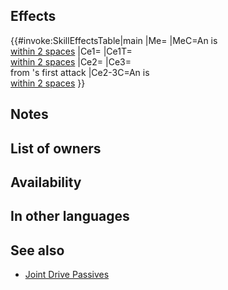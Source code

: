 {{Passive
|type=C
|name=All Together!
|exclusive=1
|canUseWeapon={{WeaponList|All}}
|canUseMove={{MoveList|All}}
|properties=random_owner
|1name=All Together!
|alt1name=All Together
|1tagid=SID_ずっとみんなと一緒
|1cost=300
|1effect=Grants Atk/Spd/Def/Res+4 to allies within 2 spaces during combat. If unit is within 2 spaces of an ally, reduces damage from area-of-effect Specials (excluding Røkkr area-of-effect Specials) by X% (X = number of allies within 2 spaces of unit × 40; max 80%), grants unit Atk/Spd/Def/Res+4 during combat, and reduces damage from foe's first attack by X% (X = number of allies within 2 spaces of unit × 20; max 40%).
|1required=-
}}
==Effects==
{{#invoke:SkillEffectsTable|main
|Me={{Eft|Damage Reduction|40 x {{Tgt|Allies}} [[within 2 spaces]]<br>from Non-Røkkr [[AoE Specials]]|percent=1|max=80%}}
|MeC=An {{Tgt|Ally}} is<br>[[within 2 spaces]]
|Ce1={{Eft|Temporary buffs|Atk/Spd/Def/Res|4}}
|Ce1T={{Tgt|Allies}}<br>[[within 2 spaces]]
|Ce2={{Eft|Temporary buffs|Atk/Spd/Def/Res|4}}
|Ce3={{Eft|Damage Reduction|20 x {{Tgt|Allies}} [[within 3 spaces]]|max=40%|percent=1}}<br>from {{Tgt|Foe}}'s first attack
|Ce2-3C=An {{Tgt|Ally}} is<br>[[within 2 spaces]]
}}
==Notes==
{{Temporary buffs}}
{{AlliesCombatEffect}}
{{DamagePercentageReduction}}
{{AoEDamageReduction}}

==List of owners==
{{Skill Hero List}}
==Availability==
{{PassiveFocusList}}
{{PassiveDistributionList}}
{{PassiveCombatManualList}}
==In other languages==
{{OtherLanguages
|english=All Together!
|japanese=ずっとみんなと一緒
|german=Alle zusammen!
|spanishEU=Todos a una
|spanishLA=¡Todos juntos!
|french=Tous pour un
|italian=Tutti insieme
|chineseTW=和大家永遠在一起
|portuguese=Todos juntos!
}}
==See also==
{{See also skills|cond=(Description LIKE '%grants Atk/Spd/Def/Res+_ to allies within _ spaces%during combat%' OR Description LIKE '%educes damage from area-of-effect Specials by%') AND Exclusive='1' AND Description NOT LIKE '%【Divine Vein (Stone)】%' AND Name NOT LIKE '%Breidablik%'}}
* [[Skill families/C Passives#Joint Drive|Joint Drive Passives]]
{{Passives Navbox|C}}